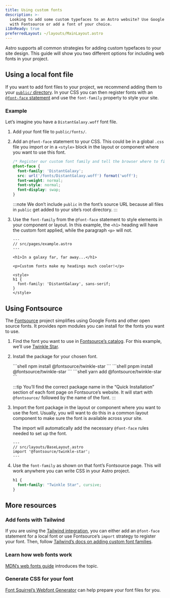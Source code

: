 ```yaml
---
title: Using custom fonts
description: >-
  Looking to add some custom typefaces to an Astro website? Use Google Fonts
  with Fontsource or add a font of your choice.
i18nReady: true
preferredLayout: ~/layouts/MainLayout.astro
---
```




Astro supports all common strategies for adding custom typefaces to your site design. This guide will show you two different options for including web fonts in your project.

## Using a local font file

If you want to add font files to your project, we recommend adding them to your [`public/` directory](/en/core-concepts/project-structure/#public). In your CSS you can then register fonts with an [`@font-face` statement](https://developer.mozilla.org/en-US/docs/Web/CSS/@font-face) and use the `font-family` property to style your site.

### Example

Let’s imagine you have a `DistantGalaxy.woff` font file.

1. Add your font file to `public/fonts/`.

2. Add an `@font-face` statement to your CSS. This could be in a global `.css` file you import or in a `<style>` block in the layout or component where you want to use this font.

    ```css
    /* Register our custom font family and tell the browser where to find it. */
    @font-face {
      font-family: 'DistantGalaxy';
      src: url('/fonts/DistantGalaxy.woff') format('woff');
      font-weight: normal;
      font-style: normal;
      font-display: swap;
    }
    ```

    :::note
    We don’t include `public` in the font’s source URL because all files in `public` get added to your site’s root directory.
    :::

3. Use the `font-family` from the `@font-face` statement to style elements in your component or layout. In this example, the `<h1>` heading will have the custom font applied, while the paragraph `<p>` will not.

    ```astro {10-12}
    ---
    // src/pages/example.astro
    ---

    <h1>In a galaxy far, far away...</h1>

    <p>Custom fonts make my headings much cooler!</p>

    <style>
    h1 {
      font-family: 'DistantGalaxy', sans-serif;
    }
    </style>
    ```

## Using Fontsource

The [Fontsource](https://fontsource.org/) project simplifies using Google Fonts and other open source fonts. It provides npm modules you can install for the fonts you want to use.

1. Find the font you want to use in [Fontsource’s catalog](https://fontsource.org/fonts). For this example, we’ll use [Twinkle Star](https://fontsource.org/fonts/twinkle-star).

2. Install the package for your chosen font.

    <PackageManagerTabs>
      <Fragment slot="npm">
      ```shell
      npm install @fontsource/twinkle-star
      ```
      </Fragment>
      <Fragment slot="pnpm">
      ```shell
      pnpm install @fontsource/twinkle-star
      ```
      </Fragment>
      <Fragment slot="yarn">
      ```shell
      yarn add @fontsource/twinkle-star
      ```
      </Fragment>
    </PackageManagerTabs>

    :::tip
    You’ll find the correct package name in the “Quick Installation” section of each font page on Fontsource’s website. It will start with `@fontsource/` followed by the name of the font.
    :::

3. Import the font package in the layout or component where you want to use the font. Usually, you will want to do this in a common layout component to make sure the font is available across your site.

    The import will automatically add the necessary `@font-face` rules needed to set up the font.

    ```astro
    ---
    // src/layouts/BaseLayout.astro
    import '@fontsource/twinkle-star';
    ---
    ```

4. Use the `font-family` as shown on that font’s Fontsource page. This will work anywhere you can write CSS in your Astro project.

    ```css
    h1 {
      font-family: "Twinkle Star", cursive;
    }
    ```

## More resources

### Add fonts with Tailwind

If you are using the [Tailwind integration](/en/guides/integrations-guide/tailwind/), you can either add an `@font-face` statement for a local font or use Fontsource’s `import` strategy to register your font. Then, follow [Tailwind’s docs on adding custom font families](https://tailwindcss.com/docs/font-family#using-custom-values).

### Learn how web fonts work

[MDN’s web fonts guide](https://developer.mozilla.org/en-US/docs/Learn/CSS/Styling_text/Web_fonts) introduces the topic.

### Generate CSS for your font

[Font Squirrel’s Webfont Generator](https://www.fontsquirrel.com/tools/webfont-generator) can help prepare your font files for you.
